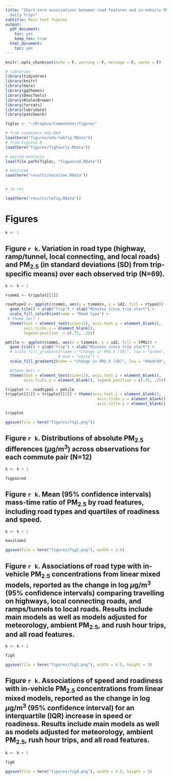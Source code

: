 ```yaml
---
title: "Short-term associations between road features and in-vehicle PM2.5 during
  daily trips"
subtitle: Main text figures
output:
  pdf_document:
    toc: yes
    keep_tex: true
  html_document:
    toc: yes
---
```


```r
knitr::opts_chunk$set(echo = F, warning = F, message = F, cache = F)
```

```r
# libraries
library(tidyverse)
library(knitr)
library(here)
library(ggthemes)
library(DescTools)
library(RColorBrewer)
library(forcats)
library(lubridate)
library(patchwork)

figloc <- "~/Dropbox/CommuteVar/figures"

# from roadiness-eda.Rmd
load(here("figures/eda-tabfig.RData"))
# from figure2.R
load(here("figures/fighourly.RData"))

# paired analysis
load(file.path(figloc, "figpaired.RData"))

# masstime
load(here("results/masstime.RData"))


# lm res

load(here("results/lmfig.RData"))

```







# Figures
```r
k <- 1

```




## Figure `r k`. Variation in road type (highway, ramp/tunnel, local connecting, and local roads) and PM$_{2.5}$ (in standard deviations (SD) from trip-specific means) over each observed trip (N=69).  

```r
k <- k + 1
```


```r
rcomm1 <- tripplot[[2]]
```

```r
roadtype2 <- ggplot(rcomm1, aes(x = timemin, y = id2, fill = rtype2)) +
  geom_tile() + ylab("Trip") + xlab("Minutes since trip start") +
  scale_fill_colorblind(name = "Road type") +
 # theme_bw() +
  theme(text = element_text(size=12), axis.text.y = element_blank(),
        axis.ticks.y = element_blank(),
        legend.position  = c(.75, .25))

pmtile <- ggplot(rcomm1, aes(x = timemin, y = id2, fill = lPM2)) +
  geom_tile() + ylab("Trip") + xlab("Minutes since trip start") +
  # scale_fill_gradient2(name = "Change in PM2.5 (SD)", low = "green", high = "red",
                       # mid = "white") +
  scale_fill_gradient2(name = "Change in PM2.5 (SD)", low = "#dedc59", high = "#5c3a85", mid = "white") +

  #theme_bw() +
  theme(text = element_text(size=12), axis.text.y = element_blank(),
        axis.ticks.y = element_blank(), legend.position = c(.75, .25))

tripplot <- roadtype2 + pmtile
tripplot[[2]] = tripplot[[2]] + theme(axis.text.y = element_blank(),
                                        axis.ticks.y = element_blank(),
                                        axis.title.y = element_blank() )

tripplot

ggsave(file = here("figures/fig1.png"))
```


## Figure `r k`. Distributions of absolute PM$_{2.5}$ differences ($\mu$g/m$^3$) across observations for each commute pair (N=12)

```r
k <- k + 1
```

```r
figpaired
```



## Figure `r k`. Mean (95% confidence intervals) mass-time ratio of PM$_{2.5}$ by road features, including road types and quartiles of roadiness and speed.  

```r
k <- k + 1
```


```r
masstime2

ggsave(file = here("figures/fig2.png"), width = 3.5)

```




## Figure `r k`. Associations of road type with in-vehicle PM$_{2.5}$ concentrations from linear mixed models, reported as the change in log $\mu$g/m$^3$ (95% confidence intervals) comparing travelling on highways, local connecting roads, and ramps/tunnels to local roads.  Results include main models as well as models adjusted for meteorology, ambient PM$_{2.5}$, and rush hour trips, and all road features.

```r
k <- k + 1
```


```r
fig5

ggsave(file = here("figures/fig3.png"), width = 4.5, height = 3)

```




## Figure `r k`. Associations of speed and roadiness with in-vehicle PM$_{2.5}$ concentrations from linear mixed models, reported as the change in log $\mu$g/m$^3$ (95% confidence interval) for an interquartile (IQR) increase in speed or roadiness.   Results include main models as well as models adjusted for meteorology, ambient PM$_{2.5}$, rush hour trips, and all road features.
 

```r
k <- k + 1
```


```r
fig6

ggsave(file = here("figures/fig4.png"), width = 4.5, height = 3)

```
